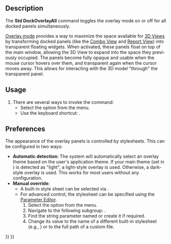 <languages/>

{{Docnav/it
|[[Std_Workbench/it|Ambiente]]
|[[Std_DockOverlayTransparentAll/it|Attiva/disattiva la trasparenza per tutti]]
|[[Std_View_Menu/it|Menù Visualizza]]
|IconL=
|IconR=
|IconC=Freecad.svg
}}

<div lang="en" dir="ltr" class="mw-content-ltr">
{{GuiCommand
|Name=Std DockOverlayAll
|MenuLocation=View → Overlay Docked Panel → Toggle Overlay for All Panels
|Workbenches=All
|Shortcut={{KEY|F4}}
|Version=1.0
|SeeAlso=[[Std_DockOverlayTransparentAll|Std DockOverlayTransparentAll]], [[Std_DockOverlayToggle|Std DockOverlayToggle]]
}}
</div>

<div lang="en" dir="ltr" class="mw-content-ltr">
==Description==
</div>

<div lang="en" dir="ltr" class="mw-content-ltr">
The '''Std DockOverlayAll''' command toggles the overlay mode on or off for all docked panels simultaneously.
</div>

<div lang="en" dir="ltr" class="mw-content-ltr">
[[Interface#Dock_panel_overlay|Overlay mode]] provides a way to maximize the space available for [[3D_View|3D Views]] by transforming docked panels (like the [[Combo view|Combo View]] and [[Report View|Report View]]) into transparent floating widgets. When activated, these panels float on top of the main window, allowing the 3D View to expand into the space they previously occupied. The panels become fully opaque and usable when the mouse cursor hovers over them, and transparent again when the cursor moves away. This allows for interacting with the 3D model "through" the transparent panel.
</div>

<div lang="en" dir="ltr" class="mw-content-ltr">
==Usage==
</div>

<div lang="en" dir="ltr" class="mw-content-ltr">
# There are several ways to invoke the command:
#* Select the {{MenuCommand|View → Overlay Docked Panel → Toggle Overlay for All Panels}} option from the menu.
#* Use the keyboard shortcut: {{KEY|F4}}.
</div>

<div lang="en" dir="ltr" class="mw-content-ltr">
==Preferences==
</div>

<div lang="en" dir="ltr" class="mw-content-ltr">
The appearance of the overlay panels is controlled by stylesheets. This can be configured in two ways:
</div>

<div lang="en" dir="ltr" class="mw-content-ltr">
* '''Automatic detection''': The system will automatically select an overlay theme based on the user's application theme. If your main theme (set in {{MenuCommand|Edit → Preferences → Display → UI → Style sheet (advanced)}}) is detected as "light", a light-style overlay is used. Otherwise, a dark-style overlay is used. This works for most users without any configuration.
* '''Manual override''':
** A built-in style sheet can be selected via {{MenuCommand|Edit → Preferences → Display → UI → Overlay style sheet}}.
** For advanced control, the stylesheet can be specified using the [[Std_DlgParameter|Parameter Editor]].
**# Select the {{MenuCommand|Tools → Edit parameters...}} option from the menu.
**# Navigate to the following subgroup: {{MenuCommand|BaseApp → Preferences → MainWindow}}.
**# Find the string parameter named {{Incode|OverlayActiveStyleSheet}} or create it if required.
**# Change its value to the name of a different built-in stylesheet (e.g., {{Incode|Light Theme + Light Background.qss}}) or to the full path of a custom {{Incode|.qss}} file.
</div>



{{Docnav/it
|[[Std_Workbench/it|Ambiente]]
|[[Std_DockOverlayTransparentAll/it|Attiva/disattiva la trasparenza per tutti]]
|[[Std_View_Menu/it|Menù Visualizza]]
|IconL=
|IconR=
|IconC=Freecad.svg
}}

{{Std_Base_navi{{#translation:}}}}
{{Userdocnavi{{#translation:}}}}